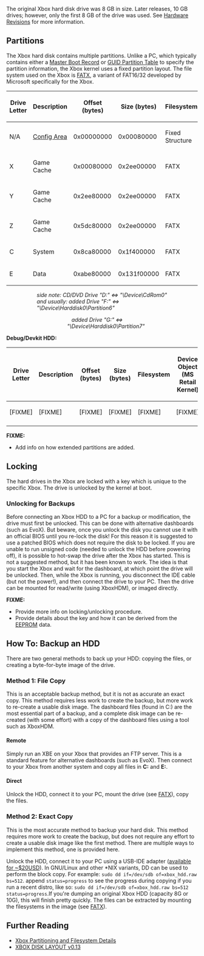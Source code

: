 The original Xbox hard disk drive was 8 GB in size.  Later releases, 10 GB drives; however, only the first 8 GB of the drive was used. See [[Hardware Revisions]] for more information.

== Partitions ==
The Xbox hard disk contains multiple partitions. Unlike a PC, which typically contains either a [https://en.wikipedia.org/wiki/Master_boot_record Master Boot Record] or [https://en.wikipedia.org/wiki/GUID_Partition_Table GUID Partition Table] to specify the partition information, the Xbox kernel uses a fixed partition layout. The file system used on the Xbox is [[FATX]], a variant of FAT16/32 developed by Microsoft specifically for the Xbox.
{{FIXME|reason=Is this the same for all HDD sizes? could the number of free blocks in the savegame menu be used to calculate what kind of HDD you have?}}

{| class="wikitable"
|-
! Drive Letter{{FIXME|reason=This is under control of running application / variation even in official products?}}
! Description
! Offset (bytes)
! Size (bytes)
! Filesystem
! Device Object (MS Retail Kernel)
|-
| N/A
| [[Config Sector|Config Area]]
| 0x00000000
| 0x00080000
| Fixed Structure
| N/A
|-
| X
| Game Cache
| 0x00080000
| 0x2ee00000
| FATX
| \Device\Harddisk0\Partition3
|-
| Y
| Game Cache
| 0x2ee80000
| 0x2ee00000
| FATX
| \Device\Harddisk0\Partition4
|-
| Z
| Game Cache
| 0x5dc80000
| 0x2ee00000
| FATX
| \Device\Harddisk0\Partition5
|-
| C
| System
| 0x8ca80000
| 0x1f400000
| FATX
| \Device\Harddisk0\Partition2
|-
| E
| Data
| 0xabe80000
| 0x131f00000
| FATX
| \Device\Harddisk0\Partition1
|}

::::::::::::::::::::::''side note: CD/DVD Drive "D:" <=> "\Device\CdRom0"''
::::::::::::::::::::::''and usually: added Drive "F:" <=> "\Device\Harddisk0\Partition6"''{{FIXME|reason=Mark as unofficial / homebrew}}
:::::::::::::::::::::::::&nbsp;&nbsp;&nbsp;''added Drive "G:" <=> "\Device\Harddisk0\Partition7"''{{FIXME|reason=Mark as unofficial / homebrew}}

'''Debug/Devkit HDD:'''
{| class="wikitable"
|-
! Drive Letter
! Description
! Offset (bytes)
! Size (bytes)
! Filesystem
! Device Object (MS Retail Kernel)
|-
| [FIXME]
| [FIXME]
| [FIXME]
| [FIXME]
| [FIXME]
| [FIXME]
|-
|}


'''FIXME:'''
* Add info on how extended partitions are added.

== Locking ==
The hard drives in the Xbox are locked with a key which is unique to the specific Xbox. The drive is unlocked by the kernel at boot.

=== Unlocking for Backups ===
Before connecting an Xbox HDD to a PC for a backup or modification, the drive must first be unlocked. This can be done with alternative dashboards (such as EvoX). But beware, once you unlock the disk you cannot use it with an official BIOS until you re-lock the disk! For this reason it is suggested to use a patched BIOS which does not require the disk to be locked. If you are unable to run unsigned code (needed to unlock the HDD before powering off), it is possible to hot-swap the drive after the Xbox has started. This is not a suggested method, but it has been known to work. The idea is that you start the Xbox and wait for the dashboard, at which point the drive will be unlocked. Then, while the Xbox is running, you disconnect the IDE cable (but not the power!), and then connect the drive to your PC. Then the drive can be mounted for read/write (using XboxHDM), or imaged directly.

'''FIXME:'''
* Provide more info on locking/unlocking procedure.
* Provide details about the key and how it can be derived from the [[EEPROM]] data.

== How To: Backup an HDD ==
There are two general methods to back up your HDD: copying the files, or creating a byte-for-byte image of the drive.

=== Method 1: File Copy ===
This is an acceptable backup method, but it is not as accurate an exact copy. This method requires less work to create the backup, but more work to re-create a usable disk image. The dashboard files (found in C:) are the most essential part of a backup, and a complete disk image can be re-created (with some effort) with a copy of the dashboard files using a tool such as XboxHDM.

==== Remote ====
Simply run an XBE on your Xbox that provides an FTP server. This is a standard feature for alternative dashboards (such as EvoX). Then connect to your Xbox from another system and copy all files in '''C:''' and '''E:'''.

==== Direct ====
Unlock the HDD, connect it to your PC, mount the drive (see [[FATX]]), copy the files.

=== Method 2: Exact Copy ===
This is the most accurate method to backup your hard disk. This method requires more work to create the backup, but does not require any effort to create a usable disk image like the first method. There are multiple ways to implement this method, one is provided here.

Unlock the HDD, connect it to your PC using a USB-IDE adapter ([https://www.amazon.com/Sabrent-USB-DSC9-SATA-Drive-Converter/dp/B00DQJME7Y available for ~$20USD]).  In GNU/Linux and other *NIX variants, DD can be used to perform the block copy. For example: <code>sudo dd if=/dev/sdb of=xbox_hdd.raw bs=512</code>. append <code>status=progress</code> to see the progress during copying if you run a recent distro, like so: <code>sudo dd if=/dev/sdb of=xbox_hdd.raw bs=512 status=progress</code>.If you're dumping an original Xbox HDD (capacity 8G or 10G), this will finish pretty quickly. The files can be extracted by mounting the filesystems in the image (see [[FATX]]).

== Further Reading ==
* [http://hackipedia.org/Disk%20formats/Partition%20tables/X-Box/Xbox_Partitioning_and_Filesystem_Details.htm Xbox Partitioning and Filesystem Details]
* [https://web.archive.org/web/20020617181617/http://www.tardis.ed.ac.uk:80/~lucien/computing/projects/xbox/XBOX-disk-layout.htm XBOX DISK LAYOUT v0.13]